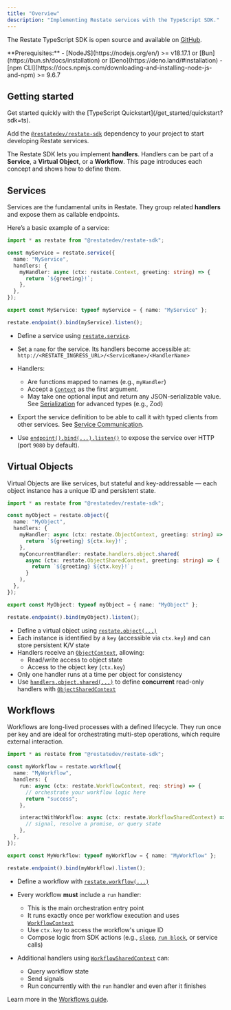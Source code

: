 ```yaml
---
title: "Overview"
description: "Implementing Restate services with the TypeScript SDK."
---
```



The Restate TypeScript SDK is open source and available on [GitHub](https://github.com/restatedev/sdk-typescript).

<Note>
**Prerequisites:**  
- [NodeJS](https://nodejs.org/en/) >= v18.17.1 or [Bun](https://bun.sh/docs/installation) or [Deno](https://deno.land/#installation)  
- [npm CLI](https://docs.npmjs.com/downloading-and-installing-node-js-and-npm) >= 9.6.7
</Note>

## Getting started 
<Tip>
    Get started quickly with the [TypeScript Quickstart](/get_started/quickstart?sdk=ts).
</Tip>

Add the [`@restatedev/restate-sdk`](https://www.npmjs.com/package/@restatedev/restate-sdk) dependency to your project to start developing Restate services.

The Restate SDK lets you implement **handlers**. Handlers can be part of a **Service**, a **Virtual Object**, or a **Workflow**. This page introduces each concept and shows how to define them.


## Services

Services are the fundamental units in Restate. They group related **handlers** and expose them as callable endpoints.

Here’s a basic example of a service:

```ts
import * as restate from "@restatedev/restate-sdk";

const myService = restate.service({
  name: "MyService",
  handlers: {
    myHandler: async (ctx: restate.Context, greeting: string) => {
      return `${greeting}!`;
    },
  },
});

export const MyService: typeof myService = { name: "MyService" };

restate.endpoint().bind(myService).listen();
```


* Define a service using [`restate.service`](https://docs.restate.dev/tsdocs/functions/_restatedev_restate-sdk.service).
* Set a `name` for the service. Its handlers become accessible at:
  `http://<RESTATE_INGRESS_URL>/<ServiceName>/<HandlerName>`
* Handlers:

  * Are functions mapped to names (e.g., `myHandler`)
  * Accept a [`Context`](https://docs.restate.dev/tsdocs/interfaces/_restatedev_restate-sdk.Context) as the first argument.
  * May take one optional input and return any JSON-serializable value.
    See [Serialization](/develop/ts/serialization) for advanced types (e.g., Zod)
* Export the service definition to be able to call it with typed clients from other services. See [Service Communication](/develop/ts/service-communication).
* Use [`endpoint().bind(...).listen()`](https://docs.restate.dev/tsdocs/interfaces/_restatedev_restate-sdk.RestateEndpoint) to expose the service over HTTP (port `9080` by default).

## Virtual Objects

Virtual Objects are like services, but stateful and key-addressable — each object instance has a unique ID and persistent state.

```ts
import * as restate from "@restatedev/restate-sdk";

const myObject = restate.object({
  name: "MyObject",
  handlers: {
    myHandler: async (ctx: restate.ObjectContext, greeting: string) => {
      return `${greeting} ${ctx.key}!`;
    },
    myConcurrentHandler: restate.handlers.object.shared(
      async (ctx: restate.ObjectSharedContext, greeting: string) => {
        return `${greeting} ${ctx.key}!`;
      }
    ),
  },
});

export const MyObject: typeof myObject = { name: "MyObject" };

restate.endpoint().bind(myObject).listen();
```

* Define a virtual object using [`restate.object(...)`](https://docs.restate.dev/tsdocs/functions/_restatedev_restate-sdk.object)
* Each instance is identified by a `key` (accessible via `ctx.key`) and can store persistent K/V state
* Handlers receive an [`ObjectContext`](https://docs.restate.dev/tsdocs/interfaces/_restatedev_restate-sdk.ObjectContext), allowing:
  * Read/write access to object state
  * Access to the object key (`ctx.key`)
* Only one handler runs at a time per object for consistency
* Use [`handlers.object.shared(...)`](https://docs.restate.dev/tsdocs/functions/_restatedev_restate-sdk.handlers.object.shared) to define **concurrent** read-only handlers with [`ObjectSharedContext`](https://docs.restate.dev/tsdocs/interfaces/_restatedev_restate-sdk.ObjectSharedContext)


## Workflows

Workflows are long-lived processes with a defined lifecycle. They run once per key and are ideal for orchestrating multi-step operations, which require external interaction.

```ts
import * as restate from "@restatedev/restate-sdk";

const myWorkflow = restate.workflow({
  name: "MyWorkflow",
  handlers: {
    run: async (ctx: restate.WorkflowContext, req: string) => {
      // orchestrate your workflow logic here
      return "success";
    },

    interactWithWorkflow: async (ctx: restate.WorkflowSharedContext) => {
      // signal, resolve a promise, or query state
    },
  },
});

export const MyWorkflow: typeof myWorkflow = { name: "MyWorkflow" };

restate.endpoint().bind(myWorkflow).listen();
```


* Define a workflow with [`restate.workflow(...)`](https://docs.restate.dev/tsdocs/functions/_restatedev_restate-sdk.workflow)
* Every workflow **must** include a `run` handler:

  * This is the main orchestration entry point
  * It runs exactly once per workflow execution and uses [`WorkflowContext`](https://docs.restate.dev/tsdocs/interfaces/_restatedev_restate-sdk.WorkflowContext)
  * Use `ctx.key` to access the workflow's unique ID
  * Compose logic from SDK actions (e.g., [`sleep`](/develop/ts/durable-timers), [`run block`](/develop/ts/journaling-results#journaled-actions), or service calls)
* Additional handlers using [`WorkflowSharedContext`](https://docs.restate.dev/tsdocs/interfaces/_restatedev_restate-sdk.WorkflowSharedContext) can:

  * Query workflow state
  * Send signals
  * Run concurrently with the `run` handler and even after it finishes

Learn more in the [Workflows guide](/develop/ts/workflows).

